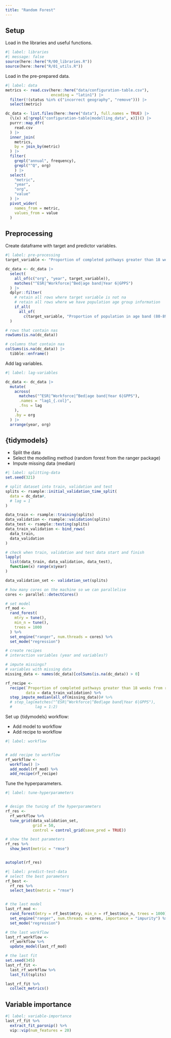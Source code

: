 ```yaml
---
title: "Random Forest"
---
```


## Setup

Load in the libraries and useful functions.

```r
#| label: libraries
#| message: false
source(here::here("R/00_libraries.R"))
source(here::here("R/01_utils.R"))

```

Load in the pre-prepared data.

```r
#| label: data
metrics <- read.csv(here::here("data/configuration-table.csv"),
                    encoding = "latin1") |> 
  filter(!(status %in% c("incorrect geography", "remove"))) |> 
  select(metric)

dc_data <- list.files(here::here("data"), full.names = TRUE) |> 
  (\(x) x[!grepl("configuration-table|modelling_data", x)])() |> 
  purrr::map_dfr(
    read.csv
  ) |> 
  inner_join(
    metrics,
    by = join_by(metric)
  ) |> 
  filter(
    grepl("annual", frequency),
    grepl("^Q", org)
    ) |> 
  select(
    "metric",
    "year", 
    "org", 
    "value"
  ) |> 
  pivot_wider(
    names_from = metric,
    values_from = value
  )
```

## Preprocessing

Create dataframe with target and predictor variables.

```r
#| label: pre-processing
target_variable <- "Proportion of completed pathways greater than 18 weeks from referral (admitted)"

dc_data <- dc_data |> 
  select(
    all_of(c("org", "year", target_variable)),
    matches("^ESR|^Workforce|^Bed|age band|Year 6|GPPS")
  ) |> 
  dplyr::filter(
    # retain all rows where target variable is not na
    # retain all rows where we have population age group information
    if_all(
      all_of(
        c(target_variable, "Proportion of population in age band (80-89)")), ~ !is.na(.))
  )

# rows that contain nas
rowSums(is.na(dc_data))

# columns that contain nas
colSums(is.na(dc_data)) |> 
  tibble::enframe()
```

Add lag variables.

```r
#| label: lag-variables

dc_data <- dc_data |> 
  mutate(
    across(
      matches("^ESR|^Workforce|^Bed|age band|Year 6|GPPS"),
      .names = "lag1_{.col}",
      .fns = lag
    ),
    .by = org
  ) |> 
  arrange(year, org)
```


## {tidymodels}

* Split the data
* Select the modelling method (random forest from the ranger package)
* Impute missing data (median)

```r
#| label: splitting-data
set.seed(321)

# split dataset into train, validation and test
splits <- rsample::initial_validation_time_split(
  data = dc_data#,
  # lag = 1
)

data_train <- rsample::training(splits)
data_validation <- rsample::validation(splits)
data_test <- rsample::testing(splits)
data_train_validation <- bind_rows(
  data_train,
  data_validation
)

# check when train, validation and test data start and finish
lapply(
  list(data_train, data_validation, data_test),
  function(x) range(x$year)
)

data_validation_set <- validation_set(splits)

# how many cores on the machine so we can parallelise
cores <- parallel::detectCores()

# set model
rf_mod <- 
  rand_forest(
    mtry = tune(), 
    min_n = tune(), 
    trees = 1000
  ) %>% 
  set_engine("ranger", num.threads = cores) %>% 
  set_mode("regression")

# create recipes
# interaction variables (year and variables?)

# impute missings?
# variables with missing data
missing_data <- names(dc_data)[colSums(is.na(dc_data)) > 0]

rf_recipe <-
  recipe(`Proportion of completed pathways greater than 18 weeks from referral (admitted)` ~ ., 
         data = data_train_validation) %>%
  step_impute_median(all_of(missing_data))# %>%
  # step_lag(matches("^ESR|^Workforce|^Bed|age band|Year 6|GPPS"),
  #          lag = 1:2)

```

Set up {tidymodels} workflow:

* Add model to workflow
* Add recipe to workflow


```r
#| label: workflow


# add recipe to workflow
rf_workflow <- 
  workflow() |> 
  add_model(rf_mod) %>% 
  add_recipe(rf_recipe)

```

Tune the hyperparameters.

```r
#| label: tune-hyperparameters


# design the tuning of the hyperparameters
rf_res <- 
  rf_workflow %>% 
  tune_grid(data_validation_set,
            grid = 50,
            control = control_grid(save_pred = TRUE))

# show the best parameters
rf_res %>% 
  show_best(metric = "rmse")


autoplot(rf_res)
```


```r
#| label: predict-test-data
# select the best parameters
rf_best <- 
  rf_res %>% 
  select_best(metric = "rmse")


# the last model
last_rf_mod <- 
  rand_forest(mtry = rf_best$mtry, min_n = rf_best$min_n, trees = 1000) %>% 
  set_engine("ranger", num.threads = cores, importance = "impurity") %>% 
  set_mode("regression")

# the last workflow
last_rf_workflow <- 
  rf_workflow %>% 
  update_model(last_rf_mod)

# the last fit
set.seed(345)
last_rf_fit <- 
  last_rf_workflow %>% 
  last_fit(splits)

last_rf_fit %>% 
  collect_metrics()
```


## Variable importance

```r
#| label: variable-importance
last_rf_fit %>% 
  extract_fit_parsnip() %>% 
  vip::vip(num_features = 20)

```

